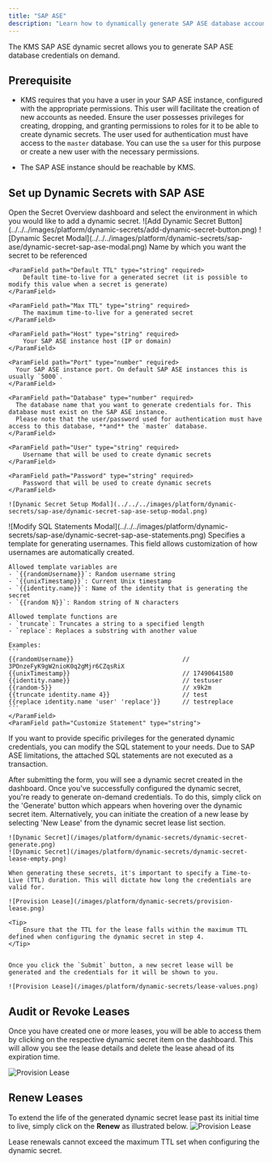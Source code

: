 ```yaml
---
title: "SAP ASE"
description: "Learn how to dynamically generate SAP ASE database account credentials."
---
```


The KMS SAP ASE dynamic secret allows you to generate SAP ASE database credentials on demand.

## Prerequisite

- KMS requires that you have a user in your SAP ASE instance, configured with the appropriate permissions. This user will facilitate the creation of new accounts as needed.
  Ensure the user possesses privileges for creating, dropping, and granting permissions to roles for it to be able to create dynamic secrets.
  The user used for authentication must have access to the `master` database. You can use the `sa` user for this purpose or create a new user with the necessary permissions.

- The SAP ASE instance should be reachable by KMS.

## Set up Dynamic Secrets with SAP ASE

<Steps>
  <Step title="Open Secret Overview Dashboard">
	Open the Secret Overview dashboard and select the environment in which you would like to add a dynamic secret.
  </Step>
  <Step title="Click on the 'Add Dynamic Secret' button">
	![Add Dynamic Secret Button](../../../images/platform/dynamic-secrets/add-dynamic-secret-button.png)
  </Step>
  <Step title="Select SAP ASE">
	![Dynamic Secret Modal](../../../images/platform/dynamic-secrets/sap-ase/dynamic-secret-sap-ase-modal.png)
  </Step>
  <Step title="Provide the inputs for dynamic secret parameters">
	<ParamField path="Secret Name" type="string" required>
		Name by which you want the secret to be referenced
	</ParamField>

    <ParamField path="Default TTL" type="string" required>
    	Default time-to-live for a generated secret (it is possible to modify this value when a secret is generate)
    </ParamField>

    <ParamField path="Max TTL" type="string" required>
    	The maximum time-to-live for a generated secret
    </ParamField>

    <ParamField path="Host" type="string" required>
    	Your SAP ASE instance host (IP or domain)
    </ParamField>

    <ParamField path="Port" type="number" required>
      Your SAP ASE instance port. On default SAP ASE instances this is usually `5000`.
    </ParamField>

    <ParamField path="Database" type="number" required>
      The database name that you want to generate credentials for. This database must exist on the SAP ASE instance.
      Please note that the user/password used for authentication must have access to this database, **and** the `master` database.
    </ParamField>

    <ParamField path="User" type="string" required>
    	Username that will be used to create dynamic secrets
    </ParamField>

    <ParamField path="Password" type="string" required>
    	Password that will be used to create dynamic secrets
    </ParamField>

    ![Dynamic Secret Setup Modal](../../../images/platform/dynamic-secrets/sap-ase/dynamic-secret-sap-ase-setup-modal.png)

  </Step>
  <Step title="(Optional) Modify SAP SQL Statements">
    ![Modify SQL Statements Modal](../../../images/platform/dynamic-secrets/sap-ase/dynamic-secret-sap-ase-statements.png)
<ParamField path="Username Template" type="string" default="{{randomUsername}}">
    Specifies a template for generating usernames. This field allows customization of how usernames are automatically created.

    Allowed template variables are
    - `{{randomUsername}}`: Random username string
    - `{{unixTimestamp}}`: Current Unix timestamp
    - `{{identity.name}}`: Name of the identity that is generating the secret
    - `{{random N}}`: Random string of N characters

    Allowed template functions are
    - `truncate`: Truncates a string to a specified length
    - `replace`: Replaces a substring with another value

    Examples:
    ```
    {{randomUsername}}                              // 3POnzeFyK9gW2nioK0q2gMjr6CZqsRiX
    {{unixTimestamp}}                               // 17490641580
    {{identity.name}}                               // testuser
    {{random-5}}                                    // x9k2m
    {{truncate identity.name 4}}                    // test
    {{replace identity.name 'user' 'replace'}}      // testreplace
    ```
	</ParamField>
    <ParamField path="Customize Statement" type="string">

If you want to provide specific privileges for the generated dynamic credentials, you can modify the SQL statement to your needs.
<Warning>
Due to SAP ASE limitations, the attached SQL statements are not executed as a transaction.
</Warning>
</ParamField>

  </Step>
  <Step title="Click 'Submit'">
  	After submitting the form, you will see a dynamic secret created in the dashboard.
  </Step>
  <Step title="Generate dynamic secrets">
	Once you've successfully configured the dynamic secret, you're ready to generate on-demand credentials.
	To do this, simply click on the 'Generate' button which appears when hovering over the dynamic secret item.
	Alternatively, you can initiate the creation of a new lease by selecting 'New Lease' from the dynamic secret lease list section.

    ![Dynamic Secret](/images/platform/dynamic-secrets/dynamic-secret-generate.png)
    ![Dynamic Secret](/images/platform/dynamic-secrets/dynamic-secret-lease-empty.png)

    When generating these secrets, it's important to specify a Time-to-Live (TTL) duration. This will dictate how long the credentials are valid for.

    ![Provision Lease](/images/platform/dynamic-secrets/provision-lease.png)

    <Tip>
    	Ensure that the TTL for the lease falls within the maximum TTL defined when configuring the dynamic secret in step 4.
    </Tip>


    Once you click the `Submit` button, a new secret lease will be generated and the credentials for it will be shown to you.

    ![Provision Lease](/images/platform/dynamic-secrets/lease-values.png)

  </Step>
</Steps>

## Audit or Revoke Leases

Once you have created one or more leases, you will be able to access them by clicking on the respective dynamic secret item on the dashboard.
This will allow you see the lease details and delete the lease ahead of its expiration time.

![Provision Lease](/images/platform/dynamic-secrets/lease-data.png)

## Renew Leases

To extend the life of the generated dynamic secret lease past its initial time to live, simply click on the **Renew** as illustrated below.
![Provision Lease](/images/platform/dynamic-secrets/dynamic-secret-lease-renew.png)

<Warning>
  Lease renewals cannot exceed the maximum TTL set when configuring the dynamic
  secret.
</Warning>
